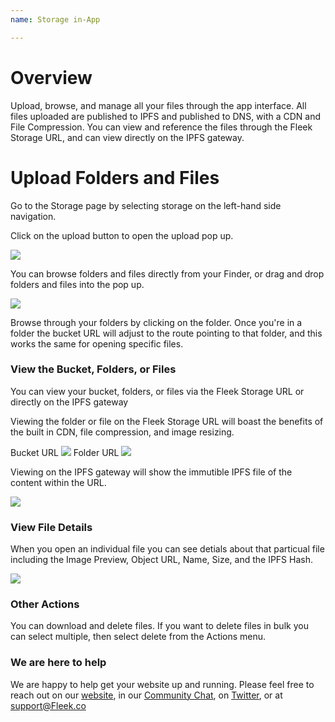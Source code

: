 ```yaml
---
name: Storage in-App

---
```


# Overview

Upload, browse, and manage all your files through the app interface. All files uploaded are published to IPFS and published to DNS, with a CDN and File Compression. You can view and reference the files through the Fleek Storage URL, and can view directly on the IPFS gateway.

# Upload Folders and Files

Go to the Storage page by selecting storage on the left-hand side navigation.

Click on the upload button to open the upload pop up. 

![](images/UploadButton.png)

You can browse folders and files directly from your Finder, or drag and drop folders and files into the pop up.

![](images/uploadFolderFileModal.png)

Browse through your folders by clicking on the folder. Once you're in a folder the bucket URL will adjust to the route pointing to that folder, and this works the same for opening specific files.

### View the Bucket, Folders, or Files

You can view your bucket, folders, or files via the Fleek Storage URL or directly on the IPFS gateway

Viewing the folder or file on the Fleek Storage URL will boast the benefits of the built in CDN, file compression, and image resizing.

Bucket URL 
![](images/bucketURLexample.png)
Folder URL
![](images/folderURLexample.png)

Viewing on the IPFS gateway will show the immutible IPFS file of the content within the URL.

![](images/FileHeader.png) 

### View File Details

When you open an individual file you can see detials about that particual file including the Image Preview, Object URL, Name, Size, and the IPFS Hash.

![](images/SpecificFile1.png)

### Other Actions

You can download and delete files. If you want to delete files in bulk you can select multiple, then select delete from the Actions menu.


### We are here to help

We are happy to help get your website up and running. Please feel free to reach out on our [website](https://Fleek.co), in our [Community Chat](https://join.slack.com/t/fleek-public/shared_invite/zt-bxna7y1d-PbVdut4rgHt5jM6Zjg9g9A), on [Twitter](https://twitter.com/FleekHQ), or at support@Fleek.co
